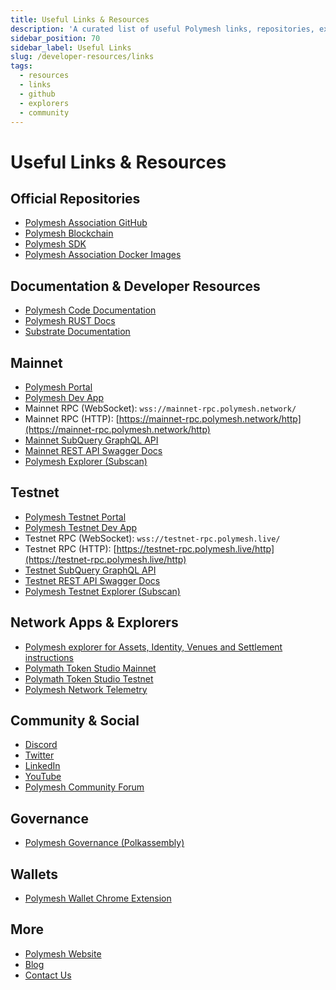 ```yaml
---
title: Useful Links & Resources
description: 'A curated list of useful Polymesh links, repositories, explorers, and community resources.'
sidebar_position: 70
sidebar_label: Useful Links
slug: /developer-resources/links
tags:
  - resources
  - links
  - github
  - explorers
  - community
---
```


# Useful Links & Resources

## Official Repositories

- [Polymesh Association GitHub](https://github.com/PolymeshAssociation/)
- [Polymesh Blockchain](https://github.com/PolymeshAssociation/Polymesh)
- [Polymesh SDK](https://github.com/PolymeshAssociation/polymesh-sdk)
- [Polymesh Association Docker Images](https://hub.docker.com/u/polymeshassociation)

## Documentation & Developer Resources

- [Polymesh Code Documentation](https://docs.polymesh.live/)
- [Polymesh RUST Docs](https://docs.polymesh.live/polymesh)
- [Substrate Documentation](https://docs.substrate.io/)

## Mainnet

- [Polymesh Portal](https://portal.polymesh.network/)
- [Polymesh Dev App](https://mainnet-app.polymesh.network/)
- Mainnet RPC (WebSocket): `wss://mainnet-rpc.polymesh.network/`
- Mainnet RPC (HTTP): [https://mainnet-rpc.polymesh.network/http](https://mainnet-rpc.polymesh.network/http)
- [Mainnet SubQuery GraphQL API](https://mainnet-graphql.polymesh.network/)
- [Mainnet REST API Swagger Docs](https://mainnet-restapi.polymesh.network/)
- [Polymesh Explorer (Subscan)](https://polymesh.subscan.io/)

## Testnet

- [Polymesh Testnet Portal](https://portal.polymesh.live/)
- [Polymesh Testnet Dev App](https://testnet-app.polymesh.live/)
- Testnet RPC (WebSocket): `wss://testnet-rpc.polymesh.live/`
- Testnet RPC (HTTP): [https://testnet-rpc.polymesh.live/http](https://testnet-rpc.polymesh.live/http)
- [Testnet SubQuery GraphQL API](https://testnet-graphql.polymesh.live/)
- [Testnet REST API Swagger Docs](https://testnet-restapi.polymesh.live/)
- [Polymesh Testnet Explorer (Subscan)](https://polymesh-testnet.subscan.io/)

## Network Apps & Explorers

- [Polymesh explorer for Assets, Identity, Venues and Settlement instructions](https://polymesh.protofire.io/)
- [Polymath Token Studio Mainnet](https://tokenstudio.polymath.network/)
- [Polymath Token Studio Testnet](https://testnet-tokenstudio.polymath.network/)
- [Polymesh Network Telemetry](https://stats.polymesh.network/)

## Community & Social

- [Discord](https://discord.gg/9TdzKbKgSU)
- [Twitter](https://twitter.com/PolymeshNetwork)
- [LinkedIn](https://www.linkedin.com/company/polymeshnetwork/)
- [YouTube](https://www.youtube.com/c/PolymeshNetwork)
- [Polymesh Community Forum](https://community.polymesh.live/)

## Governance

- [Polymesh Governance (Polkassembly)](https://polymesh.polkassembly.io/)

## Wallets

- [Polymesh Wallet Chrome Extension](https://chromewebstore.google.com/detail/polymesh-wallet/jojhfeoedkpkglbfimdfabpdfjaoolaf)

## More

- [Polymesh Website](https://polymesh.network/)
- [Blog](https://polymesh.network/blog)
- [Contact Us](https://polymesh.network/contact-us)
